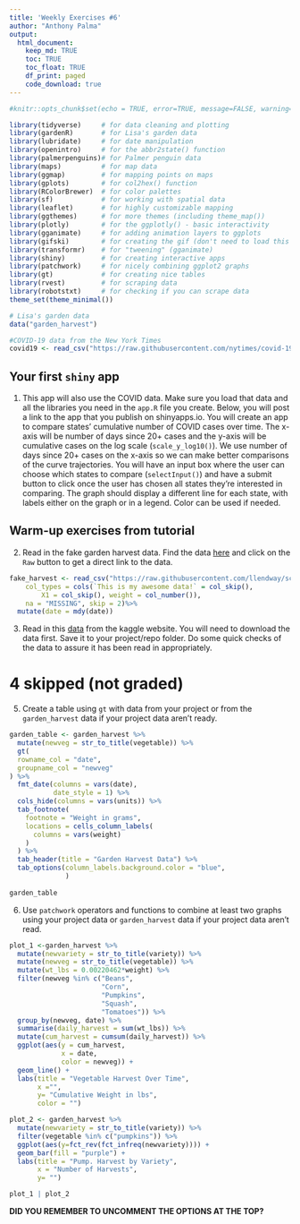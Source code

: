 ```yaml
---
title: 'Weekly Exercises #6'
author: "Anthony Palma"
output: 
  html_document:
    keep_md: TRUE
    toc: TRUE
    toc_float: TRUE
    df_print: paged
    code_download: true
---
```



```r
#knitr::opts_chunk$set(echo = TRUE, error=TRUE, message=FALSE, warning=FALSE)
```

```r
library(tidyverse)     # for data cleaning and plotting
library(gardenR)       # for Lisa's garden data
library(lubridate)     # for date manipulation
library(openintro)     # for the abbr2state() function
library(palmerpenguins)# for Palmer penguin data
library(maps)          # for map data
library(ggmap)         # for mapping points on maps
library(gplots)        # for col2hex() function
library(RColorBrewer)  # for color palettes
library(sf)            # for working with spatial data
library(leaflet)       # for highly customizable mapping
library(ggthemes)      # for more themes (including theme_map())
library(plotly)        # for the ggplotly() - basic interactivity
library(gganimate)     # for adding animation layers to ggplots
library(gifski)        # for creating the gif (don't need to load this library every time,but need it installed)
library(transformr)    # for "tweening" (gganimate)
library(shiny)         # for creating interactive apps
library(patchwork)     # for nicely combining ggplot2 graphs  
library(gt)            # for creating nice tables
library(rvest)         # for scraping data
library(robotstxt)     # for checking if you can scrape data
theme_set(theme_minimal())
```

```r
# Lisa's garden data
data("garden_harvest")

#COVID-19 data from the New York Times
covid19 <- read_csv("https://raw.githubusercontent.com/nytimes/covid-19-data/master/us-states.csv")

```



## Your first `shiny` app 

  1. This app will also use the COVID data. Make sure you load that data and all the libraries you need in the `app.R` file you create. Below, you will post a link to the app that you publish on shinyapps.io. You will create an app to compare states' cumulative number of COVID cases over time. The x-axis will be number of days since 20+ cases and the y-axis will be cumulative cases on the log scale (`scale_y_log10()`). We use number of days since 20+ cases on the x-axis so we can make better comparisons of the curve trajectories. You will have an input box where the user can choose which states to compare (`selectInput()`) and have a submit button to click once the user has chosen all states they're interested in comparing. The graph should display a different line for each state, with labels either on the graph or in a legend. Color can be used if needed. 
  
## Warm-up exercises from tutorial

  2. Read in the fake garden harvest data. Find the data [here](https://github.com/llendway/scraping_etc/blob/main/2020_harvest.csv) and click on the `Raw` button to get a direct link to the data. 
  
```r
fake_harvest <- read_csv("https://raw.githubusercontent.com/llendway/scraping_etc/main/2020_harvest.csv", 
    col_types = cols(`This is my awesome data!` = col_skip(), 
        X1 = col_skip(), weight = col_number()), 
    na = "MISSING", skip = 2)%>% 
  mutate(date = mdy(date))

```
  
  
  3. Read in this [data](https://www.kaggle.com/heeraldedhia/groceries-dataset) from the kaggle website. You will need to download the data first. Save it to your project/repo folder. Do some quick checks of the data to assure it has been read in appropriately.
  

# 4 skipped (not graded)


  5. Create a table using `gt` with data from your project or from the `garden_harvest` data if your project data aren't ready.
  
```r
garden_table <- garden_harvest %>%
  mutate(newveg = str_to_title(vegetable)) %>% 
  gt(
  rowname_col = "date",
  groupname_col = "newveg"
) %>% 
  fmt_date(columns = vars(date),
           date_style = 1) %>% 
  cols_hide(columns = vars(units)) %>% 
  tab_footnote(
    footnote = "Weight in grams",
    locations = cells_column_labels(
      columns = vars(weight)
    )
  ) %>% 
  tab_header(title = "Garden Harvest Data") %>% 
  tab_options(column_labels.background.color = "blue",
              )
  
garden_table

```
  
  

  6. Use `patchwork` operators and functions to combine at least two graphs using your project data or `garden_harvest` data if your project data aren't read.
  

```r
plot_1 <-garden_harvest %>% 
  mutate(newvariety = str_to_title(variety)) %>%
  mutate(newveg = str_to_title(vegetable)) %>%
  mutate(wt_lbs = 0.00220462*weight) %>% 
  filter(newveg %in% c("Beans",
                       "Corn",
                       "Pumpkins",
                       "Squash",
                       "Tomatoes")) %>% 
  group_by(newveg, date) %>%
  summarise(daily_harvest = sum(wt_lbs)) %>% 
  mutate(cum_harvest = cumsum(daily_harvest)) %>% 
  ggplot(aes(y = cum_harvest,
             x = date,
             color = newveg)) +
  geom_line() +
  labs(title = "Vegetable Harvest Over Time",
       x ="",
       y= "Cumulative Weight in lbs",
       color = "") 

plot_2 <- garden_harvest %>%
  mutate(newvariety = str_to_title(variety)) %>% 
  filter(vegetable %in% c("pumpkins")) %>% 
  ggplot(aes(y=fct_rev(fct_infreq(newvariety)))) +
  geom_bar(fill = "purple") +
  labs(title = "Pump. Harvest by Variety",
       x = "Number of Harvests",
       y= "") 

plot_1 | plot_2

```




**DID YOU REMEMBER TO UNCOMMENT THE OPTIONS AT THE TOP?**
